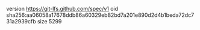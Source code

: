 version https://git-lfs.github.com/spec/v1
oid sha256:aa06058a17678ddb86a60329eb82bd7a201e890d2d4b1beda72dc731a2939cfb
size 5299
